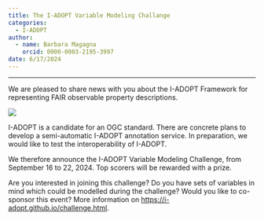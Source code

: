 ```yaml
---
title: The I-ADOPT Variable Modeling Challange
categories:
  - I-ADOPT
author: 
  - name: Barbara Magagna
    orcid: 0000-0003-2195-3997
date: 6/17/2024
---
```


------------------------------------------------------------------------


We are pleased to share news with you about the I-ADOPT Framework for representing FAIR observable property descriptions.

![](modeling.jpg)

I-ADOPT is a candidate for an OGC standard. There are concrete plans to develop a semi-automatic I-ADOPT annotation service. In preparation, we would like to test the interoperability of I-ADOPT.

We therefore announce the I-ADOPT Variable Modeling Challenge, from September 16 to 22, 2024. Top scorers will be rewarded with a prize.

Are you interested in joining this challenge? Do you have sets of variables in mind which could be modelled during the challenge? Would you like to co-sponsor this event? More information on [https://i-adopt.github.io/challenge.html](https://i-adopt.github.io/challenge.html).
